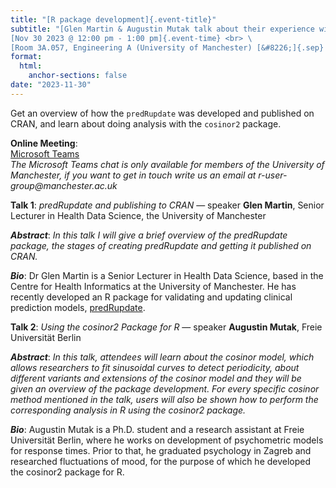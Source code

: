 ```yaml
---
title: "[R package development]{.event-title}"
subtitle: "[Glen Martin & Augustin Mutak talk about their experience with R package development.]{.event-summary} <br> \
[Nov 30 2023 @ 12:00 pm - 1:00 pm]{.event-time} <br> \
[Room 3A.057, Engineering A (University of Manchester) [&#8226;]{.sep} Online via Microsoft Teams]{.event-location}"
format:
  html:
    anchor-sections: false
date: "2023-11-30"
---
```


<!--
date: "2023-11-30T12:00:00"
date_end: "2023-11-30T13:00:00"
event: R User Group Meeting
location: Engineering A 3A.057 &amp; Online via Microsoft Teams
publish_date: "2023-11-08T00:00:00"
-->

Get an overview of how the `predRupdate` was developed and published on CRAN,
and learn about doing analysis with the `cosinor2` package.

**Online Meeting**: \
[Microsoft Teams](https://teams.microsoft.com/l/meetup-join/19%3a7067cf1044b243a4a548d19ef38dd4ca%40thread.tacv2/1699016036662?context=%7b%22Tid%22%3a%22c152cb07-614e-4abb-818a-f035cfa91a77%22%2c%22Oid%22%3a%22a6268e3e-ebaf-4ac7-8498-8dbd4e1c426a%22%7d)  
*The Microsoft Teams chat is only available for members of the University of Manchester, if you want to get in touch write us an email at r-user-group@manchester.ac.uk*

**Talk 1**: *predRupdate and publishing to CRAN* &#8212; speaker **Glen Martin**, Senior Lecturer in Health Data Science, the University of Manchester

***Abstract***: *In this talk I will give a brief overview of the predRupdate package, the stages of creating predRupdate and getting it published on CRAN.*

***Bio***: Dr Glen Martin is a Senior Lecturer in Health Data Science, based in the Centre for Health Informatics at the University of Manchester. He has recently developed an R package for validating and updating clinical prediction models, [predRupdate](https://github.com/GlenMartin31/predRupdate).


**Talk 2**: *Using the cosinor2 Package for R* &#8212; speaker **Augustin Mutak**, Freie Universität Berlin

***Abstract***: *In this talk, attendees will learn about the cosinor model, which allows researchers to fit sinusoidal curves to detect periodicity, about different variants and extensions of the cosinor model and they will be given an overview of the package development. For every specific cosinor method mentioned in the talk, users will also be shown how to perform the corresponding analysis in R using the cosinor2 package.*

***Bio***: Augustin Mutak is a Ph.D. student and a research assistant at Freie Universität Berlin, where he works on development of psychometric models for response times. Prior to that, he graduated psychology in Zagreb and researched fluctuations of mood, for the purpose of which he developed the cosinor2 package for R.
